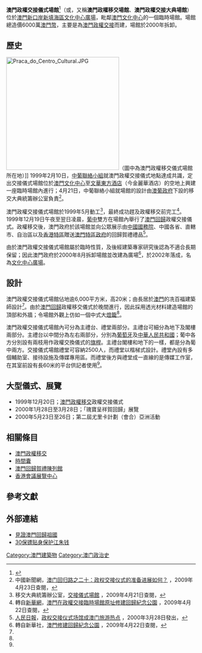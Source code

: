 '''澳門政權交接儀式場館'''<ref>{{cite web |url=http://www.macau99.org.mo/c_events_3.html |title=存档副本 |accessdate=2009-04-22 |deadurl=yes |archiveurl=https://web.archive.org/web/20090624002117/http://www.macau99.org.mo/c_events_3.html |archivedate=2009-06-24 }}</ref>（{{lang-pt|'''Edifício da Cerimónia de Transferência de Poderes'''}}或{{lang|pt|'''Pavilhão da Cerimónia de Transferênciade Poderes'''}}，又稱'''澳門政權移交場館'''、'''澳門政權交接大典場館'''）位於[[澳門|澳門]][[新口岸新填海區|新口岸新填海區]][[文化中心廣場|文化中心廣場]]，毗鄰[[澳門文化中心|澳門文化中心]]的一個臨時場館。場館總造價6000萬[[澳門幣|澳門幣]]，主要是為[[澳門政權交接|澳門政權交接]]而建，場館於2000年拆卸。

==歷史==
[[File:Praca_do_Centro_Cultural.JPG|300px]]（圖中為澳門政權移交儀式場館所在地）]]
1999年2月10日，[[中葡聯絡小組|中葡聯絡小組]]就澳門政權交接儀式地點達成共識，定出交接儀式場館位於[[澳門文化中心|澳門文化中心]]至[[文華東方酒店|文華東方酒店]]（今金麗華酒店）的空地上興建一座臨時場館內進行；4月21日，中葡聯絡小組就場館的設計由[[澳葡政府|澳葡政府]]下設的移交大典統籌辦公室負責<ref>中國新聞網，[http://www.chinanews.com.cn/zhuanti/aomen/news/991125/1_copy(8).html 澳门回归路之二十：政权交接仪式的准备进展如何？] {{Wayback|url=http://www.chinanews.com.cn/zhuanti/aomen/news/991125/1_copy(8).html |date=20060414143957 }}，2009年4月23日查閱，{{zh-cn}}</ref>。

澳門政權交接儀式場館於1999年5月動工<ref name="GCCT">移交大典統籌辦公室，[http://www.macau99.org.mo/c_events_3.html 交接儀式場館] {{webarchive|url=https://web.archive.org/web/20090624002117/http://www.macau99.org.mo/c_events_3.html |date=2009-06-24 }}，2009年4月21日查閱，{{zh-hant}}</ref>，最終成功趕及政權移交前完工<ref>轉自[[新華網|新華網]]，[http://news.eastday.com/epublish/big5/paper143/1/class014300001/hwz263746.htm 澳門在政權交接臨時場館原址修建回歸紀念公園] {{Wayback|url=http://news.eastday.com/epublish/big5/paper143/1/class014300001/hwz263746.htm |date=20160304194607 }}，2009年4月22日查閱，{{zh-hant}}</ref>。1999年12月19日午夜至翌日凌晨，[[葡萄牙|葡]][[中華人民共和國|中]]雙方在場館內舉行了[[澳門回歸|澳門回歸]]政權交接儀式。政權移交後，澳門政府於該場館並向公眾展示由[[中华人民共和国国务院|中國國務院]]、中國各省、直轄市、自治區以及[[香港特區|香港特區]]贈送[[澳門特區政府|澳門特區政府]]的回歸賀禮禮品<ref>[[人民日報|人民日報]]，[http://web.peopledaily.com.cn/zdxw/21/20000328/20000328214.html 政权交接仪式场馆成澳门旅游热点] {{webarchive|url=https://web.archive.org/web/20040401072646/http://web.peopledaily.com.cn/zdxw/21/20000328/20000328214.html |date=2004-04-01 }}，2000年3月28日發出，{{zh-cn}}</ref>。

由於澳門政權交接儀式場館屬於臨時性質，及後經建築專家研究後認為不適合長期保留；因此澳門政府於2000年8月拆卸場館並改建為廣場<ref>轉自新華社，[http://www.shjubao.cn/epublish/big5/paper11/20000813/class001100007/hwz154117.htm 澳門修建回歸紀念公園] {{Wayback|url=http://www.shjubao.cn/epublish/big5/paper11/20000813/class001100007/hwz154117.htm |date=20160305062156 }}，2009年4月22日查閱，{{zh-hant}}</ref>，於2002年落成，名為[[文化中心廣場|文化中心廣場]]。

==設計==

澳門政權交接儀式場館佔地逾6,000平方米，高20米；由長居於[[澳門|澳門]]的冼百福建築師設計<ref name="GCCT" />。由於[[澳門回歸|澳門回歸]]政權移交儀式於晚間進行，因此採用透光材料建造場館的頂部和外牆；令場館外觀上仿如一個中式大[[燈籠|燈籠]]<ref name="GCCT" />。

澳門政權交接儀式場館內可分為主禮台、禮堂兩部分。主禮台可細分為地下及閣樓兩部分。主禮台以中間分為左右兩部分，分別為[[葡萄牙|葡萄牙]]及[[中華人民共和國|中華人民共和國]]；葡中各方分別設有兩枝用作政權交換儀式的[[旗桿|旗桿]]。主禮台閣樓和地下的一樣，都是分為葡中兩方。交接儀式場館禮堂可容納2500人，而禮堂以楷梯式設計。禮堂內設有多個輔助室、接待設施及傳媒專用區。而禮堂後方與禮堂成一直線的是傳媒工作室，在其室前設有長60米的平台供記者使用<ref name="GCCT" />。

==大型儀式、展覽==
* 1999年12月20日；[[澳門政權移交|澳門政權移交]]政權交接儀式
* 2000年1月28日至3月28日；「瑰寶呈祥賀回歸」展覽
* 2000年5月23日至26日；第二屆尤里卡計劃（會合）亞洲活動

==相關條目==
* [[澳門政權移交|澳門政權移交]]
* [[時間囊_(澳門)|時間囊]]
* [[澳門回歸賀禮陳列館|澳門回歸賀禮陳列館]]
* [[香港會議展覽中心|香港會議展覽中心]]

==參考文獻==
{{Reflist}}

==外部連結==
* [http://www.waou.com.mo/detail.asp?id=31936 見證澳門回歸祖國]{{dead link|date=2018年3月 |bot=InternetArchiveBot |fix-attempted=yes }}
* [http://www.zaobao.com/special/newspapers/1999/pages1/sinchew191299.html 30保镖贴身保护江朱钱] {{Wayback|url=http://www.zaobao.com/special/newspapers/1999/pages1/sinchew191299.html |date=20101027003011 }}

[[Category:澳門建築物|Category:澳門建築物]]
[[Category:澳门政治史|Category:澳门政治史]]